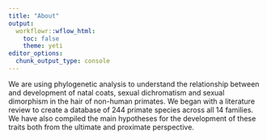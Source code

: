 ```yaml
---
title: "About"
output:
  workflowr::wflow_html:
    toc: false
    theme: yeti
editor_options:
  chunk_output_type: console
---
```


We are using phylogenetic analysis to understand the relationship between and 
development of natal coats, sexual dichromatism and sexual dimorphism in the
hair of non-human primates. We began with a literature review to create a 
database of 244 primate species across all 14 families. We have also compiled
the main hypotheses for the development of these traits both from the ultimate
and proximate perspective. 

